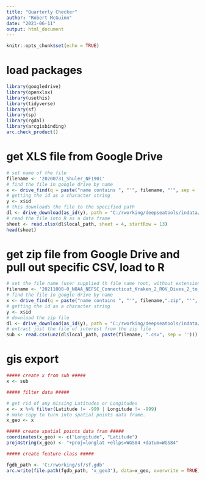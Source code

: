 ```yaml
---
title: "Quarterly Checker"
author: "Robert McGuinn"
date: "2021-06-11"
output: html_document
---
```


```r
knitr::opts_chunk$set(echo = TRUE)
```

# load packages

```r
library(googledrive)
library(openxlsx)
library(usethis)
library(tidyverse)
library(sf)
library(sp)
library(rgdal)
library(arcgisbinding)
arc.check_product()

```

# get XLS file from Google Drive

```r
# set name of the file
filename <- '20200731_Shuler_NF1901'
# find the file in google drive by name
x <- drive_find(q = paste("name contains ", "'", filename, "'", sep = ''))
# getting the id as a character string
y <- x$id
# this downloads the file to the specified path
dl <- drive_download(as_id(y), path = "C:/rworking/deepseatools/indata/sheet.xlsx", overwrite = TRUE)
# read the file into R as a data frame
sheet <- read.xlsx(dl$local_path, sheet = 4, startRow = 13)
head(sheet)
```

# get zip file from Google Drive and pull out specific CSV, load to R

```r
# set the file name (user supplied th file name root, without extension)
filename <- '20211008-0_NOAA_NEFSC_Connecticut_Kraken_2_ROV_Dives_2_to_15_Packer_2014_2014'
# find the file in google drive by name
x <- drive_find(q = paste("name contains ", "'", filename,".zip", "'", sep = ''))
# getting the id as a character string
y <- x$id
# download the zip file
dl <- drive_download(as_id(y), path = "C:/rworking/deepseatools/indata/file.zip", overwrite = TRUE)
# extract just the file of interest from the zip file
sub <- read.csv(unz(dl$local_path, paste(filename, ".csv", sep = '')))

```

# gis export

```r
##### create x from sub #####
x <- sub

##### filter data #####

# get rid of any missing Latitudes or Longitudes
x <- x %>% filter(Latitude != -999 | Longitude != -999)
# make copy to turn into spatial points data frame.
x_geo <- x

##### create spatial points data fram #####
coordinates(x_geo) <- c("Longitude", "Latitude")
proj4string(x_geo) <- "+proj=longlat +ellps=WGS84 +datum=WGS84"

##### create feature-class #####

fgdb_path <- 'C:/rworking/sf/sf.gdb'
arc.write(file.path(fgdb_path, 'x_geo3'), data=x_geo, overwrite = TRUE)

```

